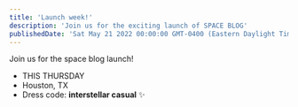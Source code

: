 ```yaml
---
title: 'Launch week!'
description: 'Join us for the exciting launch of SPACE BLOG'
publishedDate: 'Sat May 21 2022 00:00:00 GMT-0400 (Eastern Daylight Time)'
---
```



Join us for the space blog launch!

- THIS THURSDAY
- Houston, TX
- Dress code: **interstellar casual** ✨
